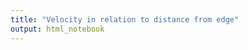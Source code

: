 ```yaml
---
title: "Velocity in relation to distance from edge"
output: html_notebook
---
```



```r






```
